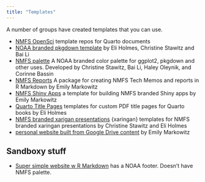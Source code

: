 ```yaml
---
title: "Templates"
---
```


A number of groups have created templates that you can use.

* [NMFS OpenSci](https://github.com/orgs/nmfs-opensci/repositories?q=&type=template&language=&sort=) template repos for Quarto documents
* [NOAA branded pkgdown template](https://nmfs-fish-tools.github.io/pkgdownTemplate/) by Eli Holmes, Christine Stawitz and Bai Li
* [NMFS palette](https://github.com/nmfs-fish-tools/nmfspalette) A NOAA branded color palette for ggplot2, pkgdown and other uses. Developed by Christine Stawitz, Bai Li, Haley Oleynik, and Corinne Bassin
* [NMFS Reports](https://emilymarkowitz-noaa.github.io/NMFSReports/) A package for creating NMFS Tech Memos and reports in R Markdown by Emily Markowitz
* [NMFS Shiny Apps](https://github.com/EmilyMarkowitz-NOAA/template_nfms_shiny) a template for building NMFS branded Shiny apps by Emily Markowitz
* [Quarto Title Pages](https://github.com/nmfs-opensci/quarto_titlepages) templates for custom PDF title pages for Quarto books by Eli Holmes
* [NMFS branded xarigan presentations](https://github.com/nmfs-opensci/xaringan-nmfs) {xaringan} templates for NMFS branded xaringan presentations by Christine Stawitz and Eli Holmes
* [personal website built from Google Drive content](https://github.com/nmfs-opensci/template_website_cv) by Emily Markowitz

## Sandboxy stuff

* [Super simple website w R Markdown](https://github.com/nmfs-opensci/NOAA-branded-simple) has a NOAA footer. Doesn't have NMFS palette.
